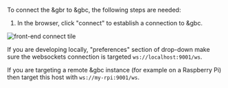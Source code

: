 
To connect the &gbr to &gbc, the following steps are needed:

1. In the browser, click "connect" to establish a connection to &gbc.


<Image meta={connect_tile} alt="front-end connect tile" maxWidth={400}/>

If you are developing locally, "preferences" section of drop-down make sure the websockets connection is targeted `ws://localhost:9001/ws`.

If you are targeting a remote &gbc instance (for example on a Raspberry Pi) then target this host with `ws://my-rpi:9001/ws`.
